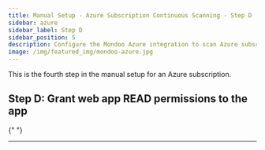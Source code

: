 ```yaml
---
title: Manual Setup - Azure Subscription Continuous Scanning - Step D
sidebar: azure
sidebar_label: Step D
sidebar_position: 5
description: Configure the Mondoo Azure integration to scan Azure subscriptions. Step D is to grant web app READ permissions to the app.
image: /img/featured_img/mondoo-azure.jpg
---
```


This is the fourth step in the manual setup for an Azure subscription.

## Step D: Grant web app READ permissions to the app


<Webapp />{" "}


---
